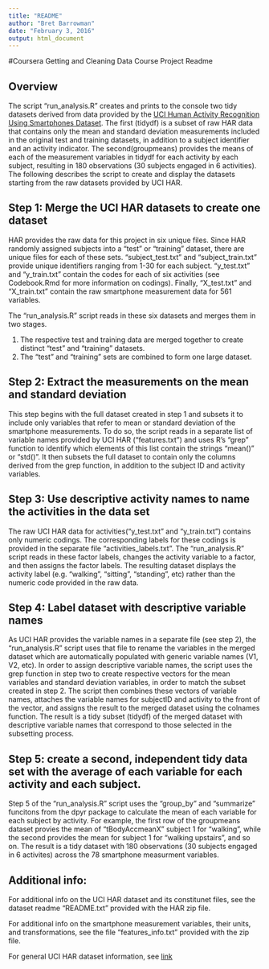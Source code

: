 ```yaml
---
title: "README"
author: "Bret Barrowman"
date: "February 3, 2016"
output: html_document
---
```


#Coursera Getting and Cleaning Data Course Project Readme

## Overview

The script "run_analysis.R" creates and prints to the console two tidy datasets derived from data provided by the [UCI Human Activity Recognition Using Smartphones Dataset](http://archive.ics.uci.edu/ml/datasets/Human+Activity+Recognition+Using+Smartphones). The first (tidydf) is a subset of raw HAR data that contains only the mean and standard deviation measurements included in the original test and training datasets, in addition to a subject identifier and an activity indicator. The second(groupmeans) provides the means of each of the measurement variables in tidydf for each activity by each subject, resulting in 180 observations (30 subjects engaged in 6 activities). The following describes the script to create and display the datasets starting from the raw datasets provided by UCI HAR. 


## Step 1: Merge the UCI HAR datasets to create one dataset

HAR provides the raw data for this project in six unique files. Since HAR randomly assigned subjects into a "test" or "training" dataset, there are unique files for each of these sets. "subject_test.txt" and "subject_train.txt" provide unique identifiers ranging from 1-30 for each subject. "y_test.txt" and "y_train.txt" contain the codes for each of six activities (see Codebook.Rmd for more information on codings). Finally, "X_test.txt" and "X_train.txt" contain the raw smartphone measurement data for 561 variables. 

The "run_analysis.R" script reads in these six datasets and merges them in two stages.

1) The respective test and training data are merged together to create distinct "test" and "training" datasets.
2) The "test" and "training" sets are combined to form one large dataset. 

## Step 2: Extract the measurements on the mean and standard deviation 

This step begins with the full dataset created in step 1 and subsets it to include only variables that refer to mean or standard deviation of the smartphone measurements. To do so, the script reads in a separate list of variable names provided by UCI HAR ("features.txt") and uses R's "grep" function to identify which elements of this list contain the strings "mean()" or "std()". It then subsets the full dataset to contain only the columns derived from the grep function, in addition to the subject ID and activity variables. 

## Step 3: Use descriptive activity names to name the activities in the data set

The raw UCI HAR data for activities("y_test.txt" and "y_train.txt") contains only numeric codings. The corresponding labels for these codings is provided in the separate file "activities_labels.txt". The "run_analysis.R" script reads in these factor labels, changes the activity variable to a factor, and then assigns the factor labels. The resulting dataset displays the activity label (e.g. "walking", "sitting", "standing", etc) rather than the numeric code provided in the raw data. 

## Step 4: Label dataset with descriptive variable names

As UCI HAR provides the variable names in a separate file (see step 2), the "run_analysis.R" script uses that file to rename the variables in the merged dataset which are automatically populated with generic variable names (V1, V2, etc). In order to assign descriptive variable names, the script uses the grep function in step two to create respective vectors for the mean variables and standard deviation variables, in order to match the subset created in step 2. The script then combines these vectors of variable names, attaches the variable names for subjectID and activity to the front of the vector, and assigns the result to the merged dataset using the colnames function. The result is a tidy subset (tidydf) of the merged dataset with descriptive variable names that correspond to those selected in the subsetting process. 

## Step 5: create a second, independent tidy data set with the average of each variable for each activity and each subject.

Step 5 of the "run_analysis.R" script uses the "group_by" and "summarize" funcitons from the dpyr package to calculate the mean of each variable for each subject by activity. For example, the first row of the groupmeans dataset provies the mean of "tBodyAccmeanX" subject 1 for "walking", while the second provides the mean for subject 1 for "walking upstairs", and so on. The result is a tidy dataset with 180 observations (30 subjects engaged in 6 activites) across the 78 smartphone measurment variables. 

## Additional info:

For additional info on the UCI HAR dataset and its constitunet files, see the dataset readme "README.txt" provided with the HAR zip file. 

For additional info on the smartphone measurement variables, their units, and transformations, see the file "features_info.txt" provided with the zip file. 

For general UCI HAR dataset information, see  [link](http://archive.ics.uci.edu/ml/datasets/Human+Activity+Recognition+Using+Smartphones)
